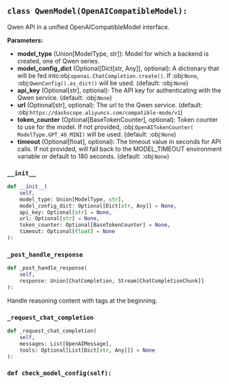 <a id="camel.models.qwen_model"></a>

<a id="camel.models.qwen_model.QwenModel"></a>

## `class QwenModel(OpenAICompatibleModel):`

Qwen API in a unified OpenAICompatibleModel interface.

**Parameters:**

- **model_type** (Union[ModelType, str]): Model for which a backend is created, one of Qwen series.
- **model_config_dict** (Optional[Dict[str, Any]], optional): A dictionary that will be fed into:obj:`openai.ChatCompletion.create()`. If :obj:`None`, :obj:`QwenConfig().as_dict()` will be used. (default: :obj:`None`)
- **api_key** (Optional[str], optional): The API key for authenticating with the Qwen service. (default: :obj:`None`)
- **url** (Optional[str], optional): The url to the Qwen service. (default: :obj:`https://dashscope.aliyuncs.com/compatible-mode/v1`)
- **token_counter** (Optional[BaseTokenCounter], optional): Token counter to use for the model. If not provided, :obj:`OpenAITokenCounter( ModelType.GPT_4O_MINI)` will be used. (default: :obj:`None`)
- **timeout** (Optional[float], optional): The timeout value in seconds for API calls. If not provided, will fall back to the MODEL_TIMEOUT environment variable or default to 180 seconds. (default: :obj:`None`)

<a id="camel.models.qwen_model.QwenModel.__init__"></a>

### `__init__`

```python
def __init__(
    self,
    model_type: Union[ModelType, str],
    model_config_dict: Optional[Dict[str, Any]] = None,
    api_key: Optional[str] = None,
    url: Optional[str] = None,
    token_counter: Optional[BaseTokenCounter] = None,
    timeout: Optional[float] = None
):
```

<a id="camel.models.qwen_model.QwenModel._post_handle_response"></a>

### `_post_handle_response`

```python
def _post_handle_response(
    self,
    response: Union[ChatCompletion, Stream[ChatCompletionChunk]]
):
```

Handle reasoning content with <think> tags at the beginning.

<a id="camel.models.qwen_model.QwenModel._request_chat_completion"></a>

### `_request_chat_completion`

```python
def _request_chat_completion(
    self,
    messages: List[OpenAIMessage],
    tools: Optional[List[Dict[str, Any]]] = None
):
```

<a id="camel.models.qwen_model.QwenModel.check_model_config"></a>

### `def check_model_config(self):`
